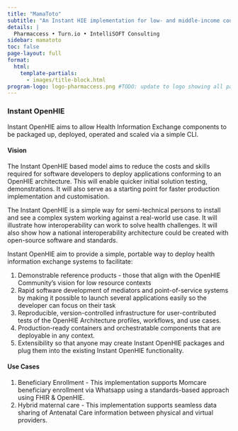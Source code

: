 ```yaml
---
title: "MamaToto"
subtitle: "An Instant HIE implementation for low- and middle-income countries (LMICs) that demonstrates seamless data sharing for maternal care within a hybrid brick-and-click model."
details: |
  Pharmaccess • Turn.io • IntelliSOFT Consulting
sidebar: mamatoto
toc: false
page-layout: full
format:
  html:
    template-partials:
      - images/title-block.html
program-logo: logo-pharmaccess.png #TODO: update to logo showing all partners
---
```



### Instant OpenHIE

Instant OpenHIE aims to allow Health Information Exchange components to be packaged up, deployed, operated and scaled via a simple CLI.

#### Vision

The Instant OpenHIE based model aims to reduce the costs and skills required for software developers to deploy applications conforming to an OpenHIE architecture. This will enable quicker initial solution testing, demonstrations. It will also serve as a starting point for faster production implementation and customisation.

The Instant OpenHIE is a simple way for semi-technical persons to install and see a complex system working against a real-world use case. It will illustrate how interoperability can work to solve health challenges. It will also show how a national interoperability architecture could be created with open-source software and standards.

Instant OpenHIE aim to provide a simple, portable way to deploy health information exchange systems to facilitate:

1. Demonstrable reference products - those that align with the OpenHIE Community's vision for low resource contexts
2. Rapid software development of mediators and point-of-service systems by making it possible to launch several applications easily so the developer can focus on their task
3. Reproducible, version-controlled infrastructure for user-contributed tests of the OpenHIE Architecture profiles, workflows, and use cases.
4. Production-ready containers and orchestratable components that are deployable in any context.
5. Extensibility so that anyone may create Instant OpenHIE packages and plug them into the existing Instant OpenHIE functionality.


#### Use Cases

1. Beneficiary Enrollment - This implementation supports Momcare beneficiary enrollment via Whatsapp using a standards-based approach using FHIR & OpenHIE.
2. Hybrid maternal care - This implementation supports seamless data sharing of Antenatal Care information between physical and virtual providers. 